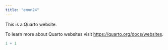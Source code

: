 ```yaml
---
title: "emon24"
---
```


This is a Quarto website.

To learn more about Quarto websites visit <https://quarto.org/docs/websites>.

```r
1 + 1
```
